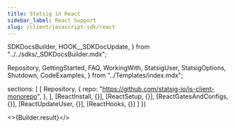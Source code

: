 ```yaml
---
title: Statsig in React
sidebar_label: React Support
slug: /client/javascript-sdk/react
---
```



  SDKDocsBuilder,
  HOOK__SDKDocUpdate,
} from "../../sdks/_SDKDocsBuilder.mdx";

  Repository,
  GettingStarted,
  FAQ,
  WorkingWith,
  StatsigUser,
  StatsigOptions,
  Shutdown,
  CodeExamples,
} from "../Templates/index.mdx";







  sections: [
    [
      Repository,
      {
        repo: "https://github.com/statsig-io/js-client-monorepo",
      },
    ],
    [ReactInstall, {}],
    [ReactSetup, {}],
    [ReactGatesAndConfigs, {}],
    [ReactUpdateUser, {}],
    [ReactHooks, {}]
  ]
})


<>{Builder.result}</>
